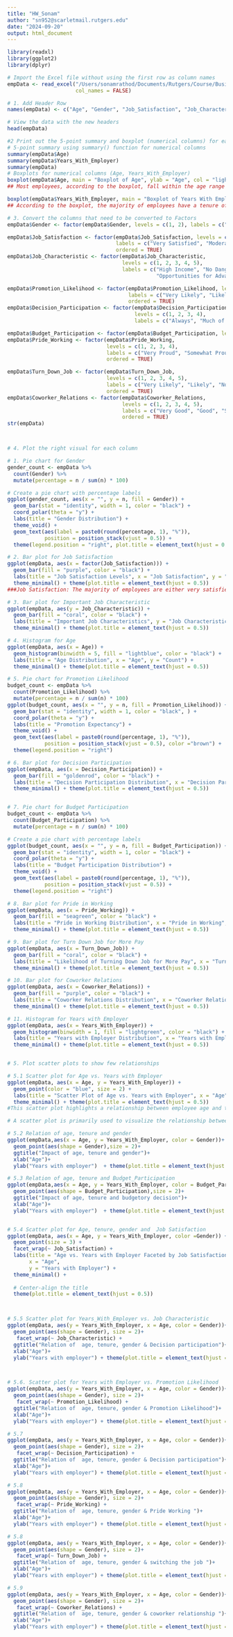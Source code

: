 ```yaml
---
title: "HW_Sonam"
author: "sn952@scarletmail.rutgers.edu"
date: "2024-09-20"
output: html_document
---
```


```r
library(readxl)
library(ggplot2)
library(dplyr)

# Import the Excel file without using the first row as column names
empData <- read_excel("/Users/sonamrathod/Documents/Rutgers/Course/Business Forecasting/Week 2/Typical_Employee_Survey_Data.xlsx", 
                      col_names = FALSE)

# 1. Add Header Row
names(empData) <- c("Age", "Gender", "Job_Satisfaction", "Job_Characteristic", "Years_With_Employer", "Promotion_Likelihood", "Decision_Participation", "Budget_Participation", "Pride_Working", "Turn_Down_Job", "Coworker_Relations")

# View the data with the new headers
head(empData)

#2 Print out the 5-point summary and boxplot (numerical columns) for each column
# 5-point summary using summary() function for numerical columns
summary(empData$Age)
summary(empData$Years_With_Employer)
summary(empData)
# Boxplots for numerical columns (Age, Years_With_Employer)
boxplot(empData$Age, main = "Boxplot of Age", ylab = "Age", col = "lightblue")
## Most employees, according to the boxplot, fall within the age range of 30 to 40 years.

boxplot(empData$Years_With_Employer, main = "Boxplot of Years With Employer", ylab = "Years with Employer", col = "lightgreen")
## According to the boxplot, the majority of employees have a tenure of 10 years or less.

# 3. Convert the columns that need to be converted to Factors
empData$Gender <- factor(empData$Gender, levels = c(1, 2), labels = c("Male", "Female"))

empData$Job_Satisfaction <- factor(empData$Job_Satisfaction, levels = c(1, 2, 3, 4),
                                   labels = c("Very Satisfied", "Moderately Satisfied", "A Little Dissatisfied", "Very Dissatisfied"),
                                   ordered = TRUE)
empData$Job_Characteristic <- factor(empData$Job_Characteristic, 
                                     levels = c(1, 2, 3, 4, 5), 
                                     labels = c("High Income", "No Danger of Being Fired", "Flexible Hours", 
                                                "Opportunities for Advancement", "Enjoying the Work"))

empData$Promotion_Likelihood <- factor(empData$Promotion_Likelihood, levels = c(1, 2, 3, 4, 5),
                                       labels = c("Very Likely", "Likely", "Not Sure", "Unlikely", "Very Unlikely"), 
                                       ordered = TRUE)
empData$Decision_Participation <- factor(empData$Decision_Participation, 
                                         levels = c(1, 2, 3, 4), 
                                         labels = c("Always", "Much of the Time", "Sometimes", "Never"))

empData$Budget_Participation <- factor(empData$Budget_Participation, levels = c(1, 2), labels = c("Yes", "No"))
empData$Pride_Working <- factor(empData$Pride_Working, 
                                levels = c(1, 2, 3, 4),
                                labels = c("Very Proud", "Somewhat Proud", "Indifferent", "Not At All Proud"),
                                ordered = TRUE)

empData$Turn_Down_Job <- factor(empData$Turn_Down_Job, 
                                levels = c(1, 2, 3, 4, 5),
                                labels = c("Very Likely", "Likely", "Not Sure", "Unlikely", "Very Unlikely"),
                                ordered = TRUE)
empData$Coworker_Relations <- factor(empData$Coworker_Relations, 
                                     levels = c(1, 2, 3, 4, 5),
                                     labels = c("Very Good", "Good", "So So", "Bad", "Very Bad"),
                                     ordered = TRUE)
str(empData)



# 4. Plot the right visual for each column 

# 1. Pie chart for Gender 
gender_count <- empData %>%
  count(Gender) %>%
  mutate(percentage = n / sum(n) * 100)

# Create a pie chart with percentage labels
ggplot(gender_count, aes(x = "", y = n, fill = Gender)) +
  geom_bar(stat = "identity", width = 1, color = "black") +
  coord_polar(theta = "y") +
  labs(title = "Gender Distribution") +
  theme_void() +
  geom_text(aes(label = paste0(round(percentage, 1), "%")), 
            position = position_stack(vjust = 0.5)) +
  theme(legend.position = "right", plot.title = element_text(hjust = 0.5))

# 2. Bar plot for Job Satisfaction 
ggplot(empData, aes(x = factor(Job_Satisfaction))) + 
  geom_bar(fill = "purple", color = "black") + 
  labs(title = "Job Satisfaction Levels", x = "Job Satisfaction", y = "Count") +
  theme_minimal() + theme(plot.title = element_text(hjust = 0.5))
###Job Satisfaction: The majority of employees are either very satisfied or moderately satisfied with their jobs 

# 3. Bar plot for Important Job Characteristic 
ggplot(empData, aes(y = Job_Characteristic)) + 
  geom_bar(fill = "coral", color = "black") + 
  labs(title = "Important Job Characteristics", y = "Job Characteristic", x = "Count") +
  theme_minimal() + theme(plot.title = element_text(hjust = 0.5))

# 4. Histogram for Age 
ggplot(empData, aes(x = Age)) + 
  geom_histogram(binwidth = 5, fill = "lightblue", color = "black") + 
  labs(title = "Age Distribution", x = "Age", y = "Count") +
  theme_minimal() + theme(plot.title = element_text(hjust = 0.5))

# 5. Pie chart for Promotion Likelihood 
budget_count <- empData %>%
  count(Promotion_Likelihood) %>%
  mutate(percentage = n / sum(n) * 100)
ggplot(budget_count, aes(x = "", y = n, fill = Promotion_Likelihood)) +
  geom_bar(stat = "identity", width = 1, color = "black", ) +
  coord_polar(theta = "y") +
  labs(title = "Promotion Expectancy") +
  theme_void() +
  geom_text(aes(label = paste0(round(percentage, 1), "%")), 
            position = position_stack(vjust = 0.5), color ="brown") +
  theme(legend.position = "right")

# 6. Bar plot for Decision Participation 
ggplot(empData, aes(x = Decision_Participation)) + 
  geom_bar(fill = "goldenrod", color = "black") + 
  labs(title = "Decision Participation Distribution", x = "Decision Participation", y = "Count") +
  theme_minimal() + theme(plot.title = element_text(hjust = 0.5))


# 7. Pie chart for Budget Participation 
budget_count <- empData %>%
  count(Budget_Participation) %>%
  mutate(percentage = n / sum(n) * 100)

# Create a pie chart with percentage labels
ggplot(budget_count, aes(x = "", y = n, fill = Budget_Participation)) +
  geom_bar(stat = "identity", width = 1, color = "black") +
  coord_polar(theta = "y") +
  labs(title = "Budget Participation Distribution") +
  theme_void() +
  geom_text(aes(label = paste0(round(percentage, 1), "%")), 
            position = position_stack(vjust = 0.5)) +
  theme(legend.position = "right")

# 8. Bar plot for Pride in Working 
ggplot(empData, aes(x = Pride_Working)) + 
  geom_bar(fill = "seagreen", color = "black") + 
  labs(title = "Pride in Working Distribution", x = "Pride in Working", y = "Count") +
  theme_minimal() + theme(plot.title = element_text(hjust = 0.5))

# 9. Bar plot for Turn Down Job for More Pay 
ggplot(empData, aes(x = Turn_Down_Job)) + 
  geom_bar(fill = "coral", color = "black") + 
  labs(title = "Likelihood of Turning Down Job for More Pay", x = "Turn Down Job", y = "Count") +
  theme_minimal() + theme(plot.title = element_text(hjust = 0.5))

# 10. Bar plot for Coworker Relations 
ggplot(empData, aes(x = Coworker_Relations)) + 
  geom_bar(fill = "purple", color = "black") + 
  labs(title = "Coworker Relations Distribution", x = "Coworker Relations", y = "Count") +
  theme_minimal() + theme(plot.title = element_text(hjust = 0.5))

# 11. Histogram for Years with Employer 
ggplot(empData, aes(x = Years_With_Employer)) + 
  geom_histogram(binwidth = 1, fill = "lightgreen", color = "black") + 
  labs(title = "Years with Employer Distribution", x = "Years with Employer", y = "Count") +
  theme_minimal() + theme(plot.title = element_text(hjust = 0.5))


# 5. Plot scatter plots to show few relationships

# 5.1 Scatter plot for Age vs. Years with Employer
ggplot(empData, aes(x = Age, y = Years_With_Employer)) + 
  geom_point(color = "blue", size = 2) + 
  labs(title = "Scatter Plot of Age vs. Years with Employer", x = "Age", y = "Years with Employer") +
  theme_minimal() + theme(plot.title = element_text(hjust = 0.5))
#This scatter plot highlights a relationship between employee age and tenure with the company. Older employees tend to have longer tenures.

# A scatter plot is primarily used to visualize the relationship between two numerical (continuous) variables. However, you can incorporate categorical data into a scatter plot by using visual properties like color, shape, or size to differentiate between categories. 

# 5.2 Relation of age, tenure and gender
ggplot(empData,aes(x = Age, y = Years_With_Employer, color = Gender))+
  geom_point(aes(shape = Gender),size = 2)+
  ggtitle("Impact of age, tenure and gender")+
  xlab("Age")+
  ylab("Years with employer")  + theme(plot.title = element_text(hjust = 0.5))

# 5.3 Relation of age, tenure and Budget_Participation
ggplot(empData,aes(x = Age, y = Years_With_Employer, color = Budget_Participation))+
  geom_point(aes(shape = Budget_Participation),size = 2)+
  ggtitle("Impact of age, tenure and budgetory decision")+
  xlab("Age")+
  ylab("Years with employer")  + theme(plot.title = element_text(hjust = 0.5))


# 5.4 Scatter plot for Age, tenure, gender and  Job Satisfaction
ggplot(empData, aes(x = Age, y = Years_With_Employer, color =Gender)) + 
  geom_point(size = 3) + 
  facet_wrap(~ Job_Satisfaction) + 
  labs(title = "Age vs. Years with Employer Faceted by Job Satisfaction", 
       x = "Age", 
       y = "Years with Employer") + 
  theme_minimal() +
  
  # Center-align the title
  theme(plot.title = element_text(hjust = 0.5))



# 5.5 Scatter plot for Years_With_Employer vs. Job Characteristic
ggplot(empData, aes(y = Years_With_Employer, x = Age, color = Gender))+
  geom_point(aes(shape = Gender), size = 2)+
   facet_wrap(~ Job_Characteristic) + 
  ggtitle("Relation of  age, tenure, gender & Decision participation")+
  xlab("Age")+
  ylab("Years with employer") + theme(plot.title = element_text(hjust = 0.5))



# 5.6. Scatter plot for Years with Employer vs. Promotion Likelihood
ggplot(empData, aes(y = Years_With_Employer, x = Age, color = Gender))+
  geom_point(aes(shape = Gender), size = 2)+
   facet_wrap(~ Promotion_Likelihood) + 
  ggtitle("Relation of  age, tenure, gender & Promotion Likelihood")+
  xlab("Age")+
  ylab("Years with employer") + theme(plot.title = element_text(hjust = 0.5))

# 5.7
ggplot(empData, aes(y = Years_With_Employer, x = Age, color = Gender))+
  geom_point(aes(shape = Gender), size = 2)+
   facet_wrap(~ Decision_Participation) + 
  ggtitle("Relation of  age, tenure, gender & Decision participation")+
  xlab("Age")+
  ylab("Years with employer") + theme(plot.title = element_text(hjust = 0.5))

# 5.8 
ggplot(empData, aes(y = Years_With_Employer, x = Age, color = Gender))+
  geom_point(aes(shape = Gender), size = 2)+
   facet_wrap(~ Pride_Working) + 
  ggtitle("Relation of  age, tenure, gender & Pride Working ")+
  xlab("Age")+
  ylab("Years with employer") + theme(plot.title = element_text(hjust = 0.5))

# 5.8
ggplot(empData, aes(y = Years_With_Employer, x = Age, color = Gender))+
  geom_point(aes(shape = Gender), size = 2)+
   facet_wrap(~ Turn_Down_Job) + 
  ggtitle("Relation of  age, tenure, gender & switching the job ")+
  xlab("Age")+
  ylab("Years with employer") + theme(plot.title = element_text(hjust = 0.5))

# 5.9
ggplot(empData, aes(y = Years_With_Employer, x = Age, color = Gender))+
  geom_point(aes(shape = Gender), size = 2)+
   facet_wrap(~ Coworker_Relations) + 
  ggtitle("Relation of  age, tenure, gender & coworker relationship ")+
  xlab("Age")+
  ylab("Years with employer") + theme(plot.title = element_text(hjust = 0.5))


```
